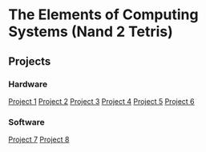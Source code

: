 = The Elements of Computing Systems (Nand 2 Tetris) =

== Projects ==
=== Hardware ===
[[Project 1]]
[[Project 2]]
[[Project 3]]
[[Project 4]]
[[Project 5]]
[[Project 6]]

=== Software ===
[[Project 7]]
[[Project 8]]
